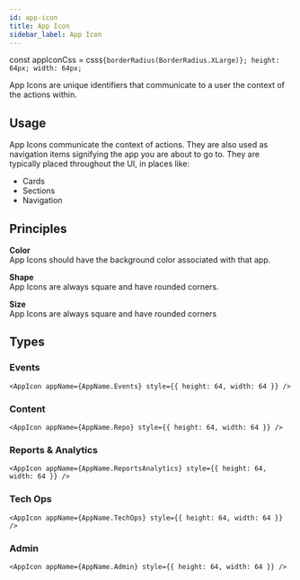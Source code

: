 ```yaml
---
id: app-icon
title: App Icon
sidebar_label: App Icon
---
```


const appIconCss = css`
  ${borderRadius(BorderRadius.XLarge)};
  height: 64px;
  width: 64px;
`

<!--
TODO (Docusaurus): Need to apply styles without appearing in live editor
What did not work: appIconCss above, css prop
-->

App Icons are unique identifiers that communicate to a user the context of the actions within.

<ShowCase>
  <AppIcon appName={AppName.Events} style={{ height: 64, width: 64 }} />
</ShowCase>

## Usage

App Icons communicate the context of actions. They are also used as navigation items signifying the app you are about to go to. They are typically placed throughout the UI, in places like:

- Cards
- Sections
- Navigation

## Principles

**Color**  
App Icons should have the background color associated with that app.

**Shape**  
App Icons are always square and have rounded corners.

**Size**  
App Icons are always square and have rounded corners

## Types

### Events

```tsx live
<AppIcon appName={AppName.Events} style={{ height: 64, width: 64 }} />
```

### Content

```tsx live
<AppIcon appName={AppName.Repo} style={{ height: 64, width: 64 }} />
```

### Reports & Analytics

```tsx live
<AppIcon appName={AppName.ReportsAnalytics} style={{ height: 64, width: 64 }} />
```

### Tech Ops

```tsx live
<AppIcon appName={AppName.TechOps} style={{ height: 64, width: 64 }} />
```

### Admin

```tsx live
<AppIcon appName={AppName.Admin} style={{ height: 64, width: 64 }} />
```

<!-- TODO: Add component demo https://design.simspace.com/visual-components/app-icon -->
